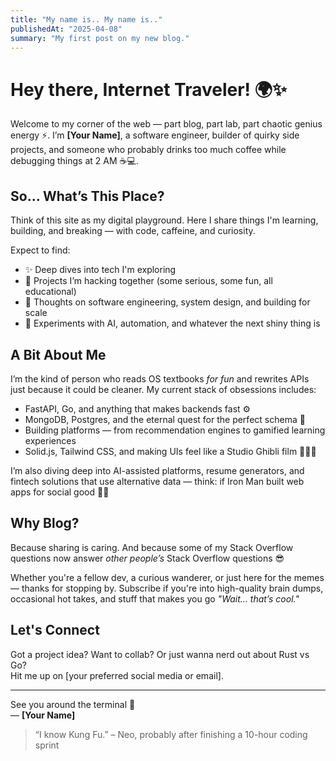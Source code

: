 ```yaml
---
title: "My name is.. My name is.."
publishedAt: "2025-04-08"
summary: "My first post on my new blog."
---
```


# Hey there, Internet Traveler! 🌍✨

Welcome to my corner of the web — part blog, part lab, part chaotic genius energy ⚡. I’m **[Your Name]**, a software engineer, builder of quirky side projects, and someone who probably drinks too much coffee while debugging things at 2 AM ☕💻.

## So... What’s This Place?

Think of this site as my digital playground. Here I share things I'm learning, building, and breaking — with code, caffeine, and curiosity.

Expect to find:

- ✨ Deep dives into tech I'm exploring
- 🔧 Projects I’m hacking together (some serious, some fun, all educational)
- 🧠 Thoughts on software engineering, system design, and building for scale
- 🤖 Experiments with AI, automation, and whatever the next shiny thing is

## A Bit About Me

I’m the kind of person who reads OS textbooks _for fun_ and rewrites APIs just because it could be cleaner. My current stack of obsessions includes:

- FastAPI, Go, and anything that makes backends fast ⚙️
- MongoDB, Postgres, and the eternal quest for the perfect schema 🧮
- Building platforms — from recommendation engines to gamified learning experiences
- Solid.js, Tailwind CSS, and making UIs feel like a Studio Ghibli film 🧙‍♂️✨

I’m also diving deep into AI-assisted platforms, resume generators, and fintech solutions that use alternative data — think: if Iron Man built web apps for social good 🦾💸

## Why Blog?

Because sharing is caring. And because some of my Stack Overflow questions now answer _other people’s_ Stack Overflow questions 😎

Whether you're a fellow dev, a curious wanderer, or just here for the memes — thanks for stopping by. Subscribe if you're into high-quality brain dumps, occasional hot takes, and stuff that makes you go _"Wait… that’s cool."_

## Let's Connect

Got a project idea? Want to collab? Or just wanna nerd out about Rust vs Go?  
Hit me up on [your preferred social media or email].

---

See you around the terminal 👋  
— **[Your Name]**

> “I know Kung Fu.” – Neo, probably after finishing a 10-hour coding sprint
